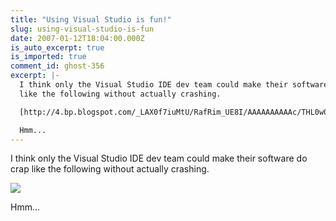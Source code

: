 ```yaml
---
title: "Using Visual Studio is fun!"
slug: using-visual-studio-is-fun
date: 2007-01-12T18:04:00.000Z
is_auto_excerpt: true
is_imported: true
comment_id: ghost-356
excerpt: |-
  I think only the Visual Studio IDE dev team could make their software do crap
  like the following without actually crashing.

  [http://4.bp.blogspot.com/_LAX0f7iuMtU/RafRim_UE8I/AAAAAAAAAAc/THL0w0THuE4/s1600-h/vctest.png]

  Hmm...
---
```


I think only the Visual Studio IDE dev team could make their software do crap
like the following without actually crashing.

![](./vctest.png)

Hmm...
